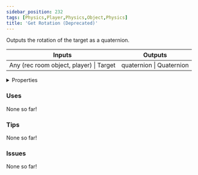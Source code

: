 ```yaml
---
sidebar_position: 232
tags: [Physics,Player,Physics,Object,Physics]
title: 'Get Rotation (Deprecated)'
---
```


Outputs the rotation of the target as a quaternion.



<IChip uuid="c453fa47-d0db-4c4a-a6a1-dac4ebad0aca"/>

<table><thead><tr><th>Inputs</th><th>Outputs</th></tr></thead><tbody><tr><td>Any (rec room object, player) | Target</td><td>quaternion | Quaternion</td></tr></tbody></table>

<details>
  <summary>Properties</summary>
  <div>
    <div>
    <table>
      <tbody>
        <tr>
          <td>Is beta required?</td>
          <td>No</td>
        </tr>
        <tr>
          <td>Is chip a trolling risk?</td>
          <td>No</td>
        </tr>
        <tr>
          <td>Is chip a role assignment risk?</td>
          <td>No</td>
        </tr>
        <tr>
          <td>Chip UUID</td>
          <td>c453fa47-d0db-4c4a-a6a1-dac4ebad0aca</td>
        </tr>
        <tr>
          <td>Room availability</td>
          <td>Available everywhere</td>
        </tr>
      </tbody>
    </table>
    </div>
  </div>
</details>

### Uses

None so far!

### Tips

None so far!

### Issues

None so far!